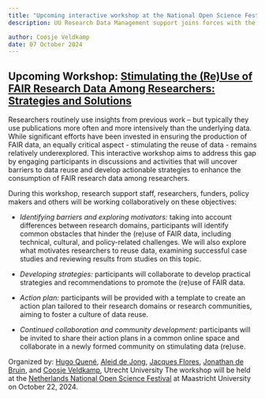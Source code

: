 ```yaml
---
title: "Upcoming interactive workshop at the National Open Science Festival: Stimulating Data (Re)Use"
description: UU Research Data Management support joins forces with the FAIR Data & Software Track of the UU Open Science Program, and the Utrecht Open Science Office to host a 2-hour interactive session on data re(use).

author: Coosje Veldkamp
date: 07 October 2024
---
```


## Upcoming Workshop: [Stimulating the (Re)Use of FAIR Research Data Among Researchers: Strategies and Solutions](https://opensciencefestival.nl/en/programme/stimulating-the-reuse-of-fair-research-data-among-researchers-strategies-and-solutions-double-workshop)

Researchers routinely use insights from previous work – but typically they use publications more often and more intensively than the underlying data. While significant efforts have been invested in ensuring the production of FAIR data, an equally critical aspect - stimulating the reuse of data - remains relatively underexplored. This interactive workshop aims to address this gap by engaging participants in discussions and activities that will uncover barriers to data reuse and develop actionable strategies to enhance the consumption of FAIR research data among researchers.

During this workshop, research support staff, researchers, funders, policy makers and others will be working collaboratively on these objectives:

- *Identifying barriers and exploring motivators:* taking into account differences between research domains, participants will identify common obstacles that hinder the (re)use of FAIR data, including technical, cultural, and policy-related challenges. We will also explore what motivates researchers to reuse data, examining successful case studies and reviewing results from studies on this topic.

- *Developing strategies:* participants will collaborate to develop practical strategies and recommendations to promote the (re)use of FAIR data.

- *Action plan:* participants will be provided with a template to create an action plan tailored to their research domains or research communities, aiming to foster a culture of data reuse.

- *Continued collaboration and community development:* participants will be invited to share their action plans in a common online space and collaborate in a newly formed community on stimulating data (re)use.

Organized by: [Hugo Quené](https://www.uu.nl/medewerkers/HQuene), [Aleid de Jong](https://www.uu.nl/medewerkers/AYdeJong), [Jacques Flores](https://www.uu.nl/staff/JPFlores), [Jonathan de Bruin](https://www.uu.nl/medewerkers/JdeBruin1), and [Coosje Veldkamp](https://www.uu.nl/medewerkers/CLSVeldkamp), Utrecht University The workshop will be held at the [Netherlands National Open Science Festival](https://opensciencefestival.nl/) at Maastricht University on October 22, 2024.
